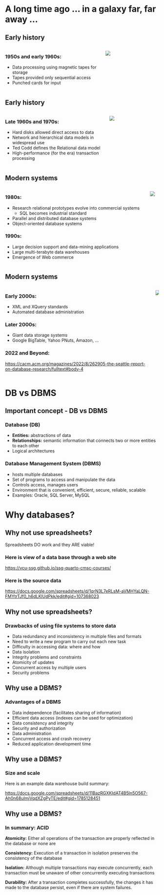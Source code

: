 # A long time ago ... in a galaxy far, far away ...

## Early history

:::: {.columns}

::: {.column}
### 1950s and early 1960s:
* Data processing using magnetic tapes for storage
* Tapes provided only sequential access
* Punched cards for input
:::
::: {.column width="40%"}
![](assets/1951_TapeData_P2.jpg)
:::
::::

## Early history


:::: {.columns}
::: {.column}
### Late 1960s and 1970s:
* Hard disks allowed direct access to data
* Network and hierarchical data models in widespread use
* Ted Codd defines the Relational data model
* High-performance (for the era) transaction processing
:::
::: {.column width="40%"}
![](assets/1970-IBM_2314_DiskDrives_and_IBM_2540_CardReader_Punch.jpg)
:::
::::

## Modern systems

:::: {.columns}
:::{.column}
### 1980s:

* Research relational prototypes evolve into commercial systems
    - SQL becomes industrial standard
* Parallel and distributed database systems
* Object-oriented database systems

### 1990s:

* Large decision support and data-mining applications
* Large multi-terabyte data warehouses
* Emergence of Web commerce
:::
::: {.column}
![](assets/1990-computer-center.png)
:::
::::

## Modern systems


:::: {.columns}
::: {.column}
### Early 2000s:

* XML and XQuery standards
* Automated database administration

### Later 2000s:

* Giant data storage systems
* Google BigTable, Yahoo PNuts, Amazon, …

### 2022 and Beyond:

<https://cacm.acm.org/magazines/2022/8/262905-the-seattle-report-on-database-research/fulltext#body-4>
:::
::: {.column}
![](assets/google-data-center.png)
:::
::::

# DB vs DBMS

## Important concept - DB vs DBMS

### Database (DB)

* **Entities:** abstractions of data
* **Relationships:** semantic information that connects two or more entities to each other
* Logical architectures 

### Database Management System (DBMS)

* hosts multiple databases
* Set of programs to access and manipulate the data
* Controls access, manages users
* Environment that is convenient, efficient, secure, reliable, scalable
* Examples: Oracle, SQL Server, MySQL

# Why databases?

## Why not use spreadsheets?

Spreadsheets DO work and they ARE viable!

### Here is view of a data base through a web site

<https://vcu-ssg.github.io/ssg-quarto-cmsc-courses/>

### Here is the source data

<https://docs.google.com/spreadsheets/d/1qrN3L7eRLsM-aVMHYaLQN-FMYtrTJf0_h6dLKlUdPkk/edit#gid=107368023>

## Why not use spreadsheets?

### Drawbacks of using file systems to store data

* Data redundancy and inconsistency in multiple files and formats
* Need to write a new program to carry out each new task
* Difficulty in accessing data: where and how
* Data isolation
* Integrity problems and constraints
* Atomicity of updates
* Concurrent access by multiple users
* Security problems

## Why use a DBMS?

### Advantages of a DBMS 

* Data independence (facilitates sharing of information)
* Efficient data access (indexes can be used for optimization)
* Data consistency and integrity
* Security and authorization
* Data administration
* Concurrent access and crash recovery
* Reduced application development time

## Why use a DBMS?

### Size and scale

Here is an example data warehouse build summary:

<https://docs.google.com/spreadsheets/d/11BazRGXKIdAT4B5ln5O567-Ah0n68ulmjVqdXZgPyTE/edit#gid=1785128451>

## Why use a DBMS?

### In summary: ACID

**Atomicity:**  Either all operations of the transaction are properly reflected in the database or none are

**Consistency:** Execution of a transaction in isolation preserves the consistency of the database

**Isolation:** Although multiple transactions may execute concurrently, each transaction must be unaware of other concurrently executing transactions

**Durability:**  After a transaction completes successfully, the changes it has made to the database persist, even if there are system failures.
